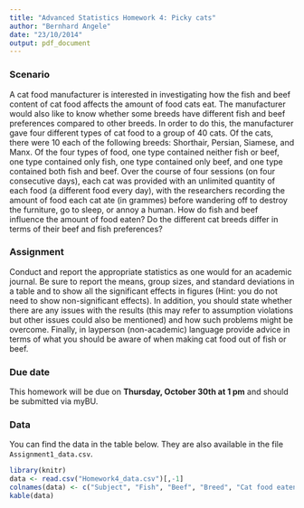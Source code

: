 ```yaml
---
title: "Advanced Statistics Homework 4: Picky cats"
author: "Bernhard Angele"
date: "23/10/2014"
output: pdf_document
---
```


### Scenario
A cat food manufacturer is interested in investigating how the fish and beef content of cat food affects the amount of food cats eat. The manufacturer would also like to know whether some breeds have different fish and beef preferences compared to other breeds. In order to do this, the manufacturer gave four different types of cat food to a group of 40 cats. Of the cats, there were 10 each of the following breeds: Shorthair, Persian, Siamese, and Manx. Of the four types of food, one type contained neither fish or beef, one type contained only fish, one type contained only beef, and one type contained both fish and beef. Over the course of four sessions (on four consecutive days), each cat was provided with an unlimited quantity of each food (a different food every day), with the researchers recording the amount of food each cat ate (in grammes) before wandering off to destroy the furniture, go to sleep, or annoy a human. How do fish and beef influence the amount of food eaten? Do the different cat breeds differ in terms of their beef and fish preferences?

### Assignment
Conduct and report the appropriate statistics as one would for an academic journal. Be sure to report the means, group sizes, and standard deviations in a table and to show all the significant effects in figures (Hint: you do not need to show non-significant effects). In addition, you should state whether there are any issues with the results (this may refer to assumption violations but other issues could also be mentioned) and how such problems might be overcome. Finally, in layperson (non-academic) language provide advice in terms of what you should be aware of when making cat food out of fish or beef.

### Due date
This homework will be due on **Thursday, October 30th at 1 pm** and should be submitted via myBU.

### Data
You can find the data in the table below. They are also available in the file `Assignment1_data.csv`.

```r
library(knitr)
data <- read.csv("Homework4_data.csv")[,-1]
colnames(data) <- c("Subject", "Fish", "Beef", "Breed", "Cat food eaten (in g)")
kable(data)
```